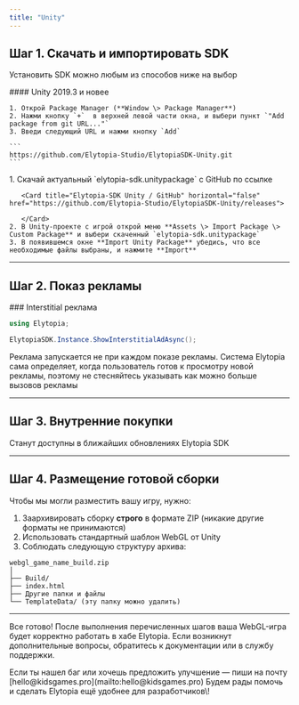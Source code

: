 ```yaml
---
title: "Unity"
---
```


## Шаг 1. Скачать и импортировать SDK

Установить SDK можно любым из способов ниже на выбор

<AccordionGroup>
  <Accordion title="Установка через Package Manager">
    #### Unity 2019.3 и новее

    1. Открой Package Manager (**Window \> Package Manager**)
    2. Нажми кнопку `+`  в верхней левой части окна, и выбери пункт `"Add package from git URL..."`
    3. Введи следующий URL и нажми кнопку `Add`

    ```
    https://github.com/Elytopia-Studio/ElytopiaSDK-Unity.git
    ```
  </Accordion>
  <Accordion title="Установка через  .unitypackage файл">
    1. Скачай актуальный `elytopia-sdk.unitypackage` с GitHub по ссылке

       <Card title="Elytopia-SDK Unity / GitHub" horizontal="false" href="https://github.com/Elytopia-Studio/ElytopiaSDK-Unity/releases">
         
       </Card>
    2. В Unity-проекте с игрой открой меню **Assets \> Import Package \> Custom Package** и выбери скаченный `elytopia-sdk.unitypackage`
    3. В появившемся окне **Import Unity Package** убедись, что все необходимые файлы выбраны, и нажмите **Import**
  </Accordion>
</AccordionGroup>

---

## Шаг 2. Показ рекламы

<Card title="Требования к показу рекламы" icon="badge-check" horizontal href="https://elytopia.kidsgames.pro/Requirements/ads">
  
</Card>
### Interstitial реклама

```csharp
using Elytopia;

ElytopiaSDK.Instance.ShowInterstitialAdAsync();
```
<Note>
  Реклама запускается не при каждом показе рекламы. Система Elytopia сама определяет, когда пользователь готов к просмотру новой рекламы, поэтому не стесняйтесь указывать как можно больше вызовов рекламы
</Note>

---

## Шаг 3. Внутренние покупки

<Card title="Требования к внутренним покупкам" icon="badge-check" horizontal href="https://elytopia.kidsgames.pro/Requirements/iaps">
  
</Card>

<Info>
  Станут доступны в ближайших обновлениях Elytopia SDK
</Info>

---

## Шаг 4. Размещение готовой сборки

Чтобы мы могли разместить вашу игру, нужно:

1. Заархивировать сборку **строго** в формате ZIP (никакие другие форматы не принимаются)
2. Использовать стандартный шаблон WebGL от Unity
3. Соблюдать следующую структуру архива:

```plaintext
webgl_game_name_build.zip
│
├── Build/
├── index.html
├── Другие папки и файлы
└── TemplateData/ (эту папку можно удалить)
```

---

Все готово\! После выполнения перечисленных шагов ваша WebGL-игра будет корректно работать в хабе Elytopia. Если возникнут дополнительные вопросы, обратитесь к документации или в службу поддержки.

<Info>
  Если ты нашел баг или хочешь предложить улучшение — пиши на почту [hello@kidsgames.pro](mailto:hello@kidsgames.pro) Будем рады помочь и сделать Elytopia ещё удобнее для разработчиков\!
</Info>